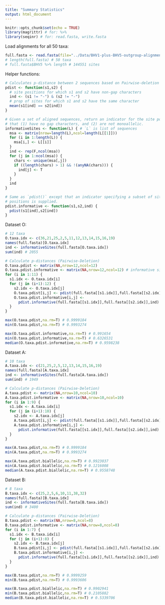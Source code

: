 ```yaml
---
title: "Summary Statistics"
output: html_document
---
```


```r
knitr::opts_chunk$set(echo = TRUE)
library(magrittr) # for: %>%
library(seqinr) # for: read.fasta, write.fasta
```

Load alignments for all 50 taxa:
```r
full.fasta <- read.fasta(file="../Data/BHV1-plus-BHV5-outgroup-alignment.fasta")
# length(full.fasta) # 50 taxa
# full.fasta$BHV5 %>% length # 144551 sites
```

Helper functions:
```r
# Calculates p-distance between 2 sequences based on Pairwise-deletion
pdist <- function(s1,s2) {
  # site positions for which s1 and s2 have non-gap characters
  ind <- (s1 != "-") & (s2 != "-")
  # prop of sites for which s1 and s2 have the same character
  mean(s1[ind] == s2[ind])
}

# Given a set of aligned sequences, return an indicator for the site positions
# that (1) have no gap characters, and (2) are not monoallelic.
informativeSites <- function(L) { # `L` is list of sequences
  msa <- matrix(nrow=length(L),ncol=length(L[[1]]))
  for (i in 1:length(L)) {
    msa[i,] <- L[[i]]
  }
  ind <- rep(F,ncol(msa))
  for (j in 1:ncol(msa)) {
    chars <- unique(msa[,j])
    if ((length(chars) > 1) && !(anyNA(chars))) {
      ind[j] <- T
    }
  }
  ind
}

# Same as `pdist()` except that an indicator specifying a subset of site
# positions is supplied.
pdist.informative <- function(s1,s2,ind) {
  pdist(s1[ind],s2[ind])
}
```

Dataset O:
```r
# 12 taxa
O.taxa.idx <- c(36,21,25,2,5,11,12,13,14,15,16,19)
names(full.fasta)[O.taxa.idx]
ind <- informativeSites(full.fasta[O.taxa.idx])
sum(ind) # 2055

# Calculate p-distances (Pairwise-Deletion)
O.taxa.pdist <- matrix(NA,nrow=12,ncol=12)
O.taxa.pdist.informative <- matrix(NA,nrow=12,ncol=12) # informative sites only
for (i in 1:11) {
  s1.idx <- O.taxa.idx[i]
  for (j in (i+1):12) {
    s2.idx <- O.taxa.idx[j]
    O.taxa.pdist[i,j] <- pdist(full.fasta[[s1.idx]],full.fasta[[s2.idx]])
    O.taxa.pdist.informative[i,j] <- 
      pdist.informative(full.fasta[[s1.idx]],full.fasta[[s2.idx]],ind)
  }
}

max(O.taxa.pdist,na.rm=T) # 0.9999184
min(O.taxa.pdist,na.rm=T) # 0.9993274

max(O.taxa.pdist.informative,na.rm=T) # 0.991654
min(O.taxa.pdist.informative,na.rm=T) # 0.6326531
median(O.taxa.pdist.informative,na.rm=T) # 0.9598238
```

Dataset A:
```r
# 10 taxa
A.taxa.idx <- c(21,25,2,5,12,13,14,15,16,19)
names(full.fasta)[A.taxa.idx]
ind <- informativeSites(full.fasta[A.taxa.idx])
sum(ind) # 1949

# Calculate p-distances (Pairwise-Deletion)
A.taxa.pdist <- matrix(NA,nrow=10,ncol=10)
A.taxa.pdist.informative <- matrix(NA,nrow=10,ncol=10)
for (i in 1:9) {
  s1.idx <- A.taxa.idx[i]
  for (j in (i+1):10) {
    s2.idx <- A.taxa.idx[j]
    A.taxa.pdist[i,j] <- pdist(full.fasta[[s1.idx]],full.fasta[[s2.idx]])
    A.taxa.pdist.informative[i,j] <-
      pdist.informative(full.fasta[[s1.idx]],full.fasta[[s2.idx]],ind)
  }
}

max(A.taxa.pdist,na.rm=T) # 0.9999184
min(A.taxa.pdist,na.rm=T) # 0.9993274

max(A.taxa.pdist.biallelic,na.rm=T) # 0.9923037
min(A.taxa.pdist.biallelic,na.rm=T) # 0.1216008
median(A.taxa.pdist.biallelic,na.rm=T) # 0.9558748
```

Dataset B:
```r
# 8 taxa
B.taxa.idx <- c(25,2,5,6,10,11,38,32)
names(full.fasta)[B.taxa.idx]
ind <- informativeSites(full.fasta[B.taxa.idx])
sum(ind) # 3400

# Calculate p-distances (Pairwise-Deletion)
B.taxa.pdist <- matrix(NA,nrow=8,ncol=8)
B.taxa.pdist.informative <- matrix(NA,nrow=8,ncol=8)
for (i in 1:7) {
  s1.idx <- B.taxa.idx[i]
  for (j in (i+1):8) {
    s2.idx <- B.taxa.idx[j]
    B.taxa.pdist[i,j] <- pdist(full.fasta[[s1.idx]],full.fasta[[s2.idx]])
    B.taxa.pdist.informative[i,j] <- 
      pdist.informative(full.fasta[[s1.idx]],full.fasta[[s2.idx]],ind)
  }
}

max(B.taxa.pdist,na.rm=T) # 0.9999259
min(B.taxa.pdist,na.rm=T) # 0.9993606

max(B.taxa.pdist.biallelic,na.rm=T) # 0.9902941
min(B.taxa.pdist.biallelic,na.rm=T) # 0.2105882
median(B.taxa.pdist.biallelic,na.rm=T) # 0.5339706
```

